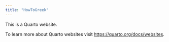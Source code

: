 ```yaml
---
title: "HowToGreek"
---
```


This is a Quarto website.

To learn more about Quarto websites visit <https://quarto.org/docs/websites>.
